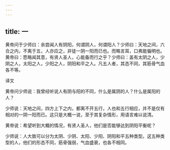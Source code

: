 ```yaml
---
---
---
```

title: 一
---




黄帝问于少师曰：余尝闻人有阴阳，何谓阴人，何谓阳人？少师曰：天地之间，六合之内，不离于五，人亦应之，非徒一阴一阳而已也。而略言耳，口弗能徧明也。黄帝曰：愿略闻其意，有贤人圣人，心能备而行之乎？少师曰：盖有太阴之人，少阴之人，太阳之人，少阳之人，阴阳和平之人。凡五人者，其态不同，其筋骨气血各不等。

译文

黄帝问少师说：我曾经听说人有阴与阳的不同，什么是属阴的人？什么是属阳的人？

少师说：天地之间，四方上下之内，都离不开五行，人也和五行相应，并不是仅有相对的一阴一阳而已。这只是大概一说，至于其复杂情形，用语言难以说清。

黄帝说：希望听到大概的情况，有贤人圣人，他们是否能够达到阴阳平衡呢？

少师说：人大致可以分为太阴、少阴、太阳、少阳、阴阳和平五种类型。这五种类型的人，他们的形态不同，筋骨强弱，气血盛衰，也各不相同。